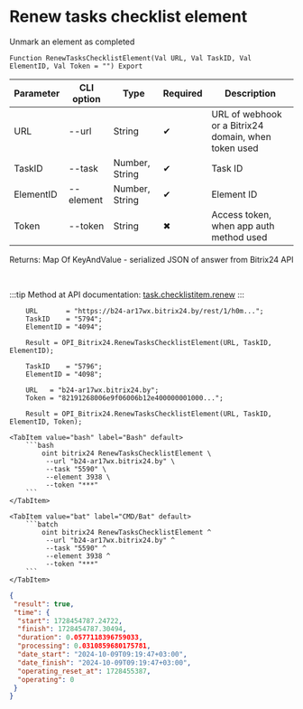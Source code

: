 ﻿---
sidebar_position: 7
---


# Renew tasks checklist element
 Unmark an element as completed



`Function RenewTasksChecklistElement(Val URL, Val TaskID, Val ElementID, Val Token = "") Export`

  | Parameter | CLI option | Type | Required | Description |
  |-|-|-|-|-|
  | URL | --url | String | &#x2714; | URL of webhook or a Bitrix24 domain, when token used |
  | TaskID | --task | Number, String | &#x2714; | Task ID |
  | ElementID | --element | Number, String | &#x2714; | Element ID |
  | Token | --token | String | &#x2716; | Access token, when app auth method used |

  
  Returns:  Map Of KeyAndValue - serialized JSON of answer from Bitrix24 API

<br/>

:::tip
Method at API documentation: [task.checklistitem.renew](https://dev.1c-bitrix.ru/rest_help/tasks/task/checklistitem/renew.php)
:::
<br/>



```bsl title="1C:Enterprise/OneScript code example"
    URL       = "https://b24-ar17wx.bitrix24.by/rest/1/h0m...";
    TaskID    = "5794";
    ElementID = "4094";

    Result = OPI_Bitrix24.RenewTasksChecklistElement(URL, TaskID, ElementID);

    TaskID    = "5796";
    ElementID = "4098";

    URL   = "b24-ar17wx.bitrix24.by";
    Token = "82191268006e9f06006b12e400000001000...";

    Result = OPI_Bitrix24.RenewTasksChecklistElement(URL, TaskID, ElementID, Token);
```
 

 <Tabs>
  
    <TabItem value="bash" label="Bash" default>
        ```bash
            oint bitrix24 RenewTasksChecklistElement \
             --url "b24-ar17wx.bitrix24.by" \
             --task "5590" \
             --element 3938 \
             --token "***"
        ```
    </TabItem>
  
    <TabItem value="bat" label="CMD/Bat" default>
        ```batch
            oint bitrix24 RenewTasksChecklistElement ^
             --url "b24-ar17wx.bitrix24.by" ^
             --task "5590" ^
             --element 3938 ^
             --token "***"
        ```
    </TabItem>
</Tabs>


```json title="Result"
{
 "result": true,
 "time": {
  "start": 1728454787.24722,
  "finish": 1728454787.30494,
  "duration": 0.0577118396759033,
  "processing": 0.0310859680175781,
  "date_start": "2024-10-09T09:19:47+03:00",
  "date_finish": "2024-10-09T09:19:47+03:00",
  "operating_reset_at": 1728455387,
  "operating": 0
 }
}
```
